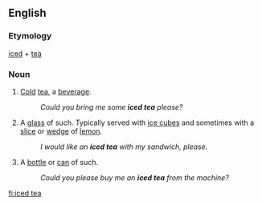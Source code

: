 ==English==
===Etymology===
[[iced]] + [[tea]]
===Noun===
{{en-noun|s}}
#{{uncountable}} [[cold|Cold]] [[tea]], a [[beverage]].
#:''Could you bring me some '''iced tea''' please?''
#{{countable}} A [[glass]] of such. Typically served with [[ice cube]]s and sometimes with a [[slice]] or [[wedge]] of [[lemon]].
#:''I would like an '''iced tea''' with my sandwich, please.''
#{{countable}} A [[bottle]] or [[can]] of such.
#:''Could you please buy me an '''iced tea''' from the machine?''

[[fi:iced tea]]
